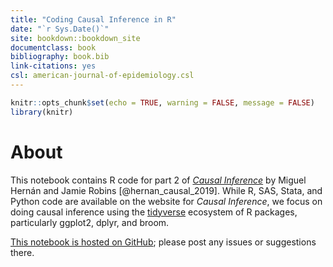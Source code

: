 ```yaml
--- 
title: "Coding Causal Inference in R"
date: "`r Sys.Date()`"
site: bookdown::bookdown_site
documentclass: book
bibliography: book.bib
link-citations: yes
csl: american-journal-of-epidemiology.csl
---
```


```r
knitr::opts_chunk$set(echo = TRUE, warning = FALSE, message = FALSE)
library(knitr)
```

# About {-}

This notebook contains R code for part 2 of [*Causal Inference*](https://www.hsph.harvard.edu/miguel-hernan/causal-inference-book/) by Miguel Hernán and Jamie Robins [@hernan_causal_2019]. While R, SAS, Stata, and Python code are available on the website for *Causal Inference*, we focus on doing causal inference using the [tidyverse](https://www.tidyverse.org/) ecosystem of R packages, particularly ggplot2, dplyr, and broom. 

[This notebook is hosted on GitHub](https://github.com/malcolmbarrett/causal_inference_book); please post any issues or suggestions there.